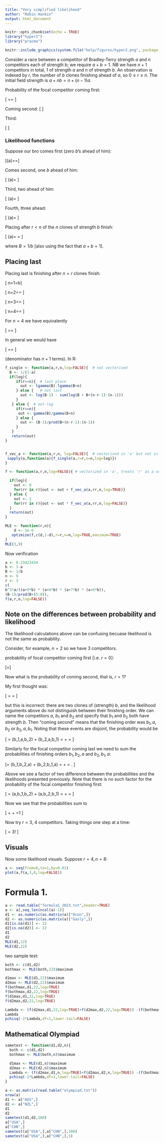 ```yaml
---
title: "Very simplified likelihood"
author: "Robin Hankin"
output: html_document
---
```


```r
knitr::opts_chunk$set(echo = TRUE)
library("hyper2")
library("pracma")
```

```r
knitr::include_graphics(system.file("help/figures/hyper2.png", package = "hyper2"))
```

Consider a race between a competitor of Bradley-Terry strength $a$ and
$n$ competitors each of strength $b$; we require $a+b=1$.  NB we have
$n+1$ competitors in total, 1 of strength $a$ and $n$ of strength $b$.
An observation is indexed by $r$, the number of $b$ clones finishing
ahead of $a$, so $0\leqslant r\leqslant n$.  The initial field
strength is $a+nb=n+(n-1)a$.


Probability of the focal competitor coming first:

\[
\frac{a}{a+nb}=\frac{a}{n - a(n-1)a}=\frac{1-b}{1+(n-1)b}
\]

Coming second:
\[
\frac{b}{a+nb}\cdot\frac{a}{a+(n-1)b}
\]


Third:

\[
\frac{b}{a+nb}\cdot\frac{b}{a+(n-1)b}\cdot\frac{a}{a+(n-2)b}
\]




### Likelihood functions


Suppose our bro comes first (zero $b$'s ahead of him):

\[\mathcal{L}(a)=\frac{a}{a+nb}=\frac{a}{n+(n-1)a}\]

Comes second, one $b$ ahead of him:

\[
\mathcal{L}(a)=\frac{b}{a+nb}\cdot\frac{a}{a+(n-1)b}
\]


Third, two ahead of him:

\[
\mathcal{L}(a)=
\frac{b}{a+ n   b}\cdot
\frac{b}{a+(n-1)b}\cdot
\frac{a}{a+(n-2)b}
\]


Fourth, three ahead:

\[
\mathcal{L}(a)=
\frac{b}{a+ n   b}\cdot
\frac{b}{a+(n-1)b}\cdot
\frac{b}{a+(n-2)b}\cdot
\frac{a}{a+(n-3)b}
\]

Placing after $r<n$ of the $n$ clones of strength $b$ finish:

\[
\mathcal{L}(a)=
\frac{b^ra}{
(a+nb)(a+(n-1)b)(a+(n-2)b)\cdots(a+(n-r)b)}
=
\frac{B-1}{(B+n-1)(B+n-2)\cdots(B+n-r-1)}
\]

where $B=1/b$ [also using the fact that $a+b=1$].

## Placing last

Placing last is finishing  after $n=r$ clones finish:

\[
n=1\longrightarrow\mathcal{L}=b\]

\[
n=2\longrightarrow\mathcal{L}=\frac{b}{a+2b}\cdot\frac{b}{a+b}=\frac{b^2}{1+b}
\]

\[
n=3\longrightarrow\mathcal{L}=\frac{b}{a+3b}\cdot\frac{b}{a+2b}\cdot\frac{b}{a+b}=\frac{b^3}{(1+2b)(1+b)}
\]


\[
n=4\longrightarrow\mathcal{L}=\frac{b}{a+4b}\cdot\frac{b}{a+3b}\cdot\frac{b}{a+2b}\cdot\frac{b}{a+b}=
\frac{b^4}{(1+3b)(1+2b)(1+b)}
\]

For $n=4$ we have equivalently

\[
\frac{1}{(B+3)(B+2)(B+1)B}=\frac{(B-1)!}{(B+3)!}=\frac{\Gamma(B)}{\Gamma(B+4)}
\]

In general we would have

\[
\frac{1}{(B+n)(B+n-1)\cdots(B+1)B}=\frac{(B-1)!}{(B+n)!}=\frac{\Gamma(B)}{\Gamma(B+n+1)}
\]



(denominator has $n+1$ terms).  In R:


```r
f_single <- function(a,r,n,log=FALSE){  # not vectorised
  B <- 1/(1-a)
  if(log){
     if(r==n){  # last place
       out <- lgamma(B)-lgamma(B+n)
     } else {   # not last
       out <- log(B-1) - sum(log(B + B+(n-r-1):(n-1)))
     }
   } else {  # not-log 
     if(r==n){
      out <- gamma(B)/gamma(B+n)
     } else {
       out <- (B-1)/prod(B+(n-r-1):(n-1))
     }
   }	
   return(out)
}


f_vec_a <- function(a,r,n, log=FALSE){  # vectorised in 'a' but not in 'r'
 sapply(a,function(a){f_single(a,r=r,n=n,log=log)})
}

f <- function(a,r,n,log=FALSE){ # vectorized in 'a', treats 'r' as a vector of independent observations

  if(log){
    out <- 0
    for(rr in r){out <- out + f_vec_a(a,rr,n,log=TRUE)}
  } else {
    out <- 1
    for(rr in r){out <- out * f_vec_a(a,rr,n,log=FALSE)}
  }
  return(out)
}

MLE <- function(r,n){
    d <- 1e-6
   optimize(f,c(d,1-d),r=r,n=n,log=TRUE,maximum=TRUE)
}
MLE(3,9)
```

Now verification

```r
a <- 0.23423434
b <- 1-a
B <- 1/b
n <- 9
r <- 3
c(
b^3*a/((a+9*b) * (a+8*b) * (a+7*b) * (a+6*b)),
(B-1)/prod(B+(5:8)),
f(a,r,n,log=FALSE))
```

## Note on the differences between probability and likelihood

The likelihood calculations above can be confusing becuase likelihood
is not the same as probability.

Consider, for example, $n=2$ so we have 3 competitors.

probability of focal competitor coming first [i.e. $r=0$]:

\[\frac{a}{a+2b}=\frac{1-b}{1+b}\]

Now what is the probability of coming second, that is, $r=1$?

My first thought was:

\[
\mbox{prob of coming second}   =
\frac{b}{a+2b}\cdot\frac{a}{a+b}=\frac{b(1-b)}{1+b}\qquad\mbox{WRONG}
\]

but this is incorrect: there are two clones of (strength) $b$, and the
likelihood arguments above do not distinguish between their finishing
order.  We can name the competitors $a$, $b_1$ and $b_2$ and specify
that $b_1$ and $b_2$ both have strength $b$.  Then "coming second"
means that the finishing order was $b_1,a,b_2$ or $b_2,a,b_1$.  Noting
that these events are disjoint, the probability would be

\[\mbox{prob of coming second}   =
\operatorname{P}(b_1,a,b_2)      +
\operatorname{P}(b_2,a,b_1)      =
\frac{b}{a+2b}\cdot\frac{a}{a+b} +
\frac{b}{a+2b}\cdot\frac{a}{a+b} = \frac{2(1-b)}{1+b}
\]

Similarly for the focal competitor coming last we need to sum the
probabilities of finishing orders $b_1,b_2,a$ and $b_2,b_1,a$:

\[\mbox{prob of coming third}=
\operatorname{P}(b_1,b_2,a) +
\operatorname{P}(b_2,b_1,a) =
\frac{b}{a+2b}\cdot\frac{b}{a+b}+
\frac{b}{a+2b}\cdot\frac{b}{a+b}=
\frac{2b^2}{1+b}.
\]

Above we see a factor of two difference between the probabilities and
the likelihoods presented previously.  Note that there is no such
factor for the probability of the focal competitor finishing first:

\[
\mbox{prob of coming first}      =
\operatorname{P}(a,b_1,b_2)      +
\operatorname{P}(a,b_2,b_1)      =
\frac{b}{a+2b}\cdot\frac{b}{b+b} +
\frac{b}{a+2b}\cdot\frac{b}{b+b} = \frac{1-b}{1+b}
\]


Now we see that the probabilities sum to

\[
\frac{1-b}{1+b} + \frac{2b^2}{1+b} + \frac{2(1-b)}{1+b}=1
\]


Now try $r=3$, 4 competitors.   Taking things one step at a time:

\[
\mbox{prob of coming first}      =
3!\cdot\frac{a}{a+3b}\cdot\frac{b}{3b}\cdot\frac{b}{2b}\cdot\frac{b}{b}
\]

## Visuals


Now some likelihood visuals.  Suppose $r=4,n=8$:

```r
a <- seq(from=0,to=1,by=0.01)
plot(a,f(a,3,8,log=FALSE))
```

# Formula 1.

```r
a <- read.table("formula1_2023.txt",header=TRUE)
a <- a[,seq_len(ncol(a)-1)]
d1 <- as.numeric(as.matrix(a)["Ocon",])
d2 <- as.numeric(as.matrix(a)["Gasly",])
d1[is.na(d1)] <- 22
d2[is.na(d2)] <- 22
d1
d2
MLE(d1,22)
MLE(d2,22)
```

two sample test:

```r
both <- c(d1,d2)
bothmax <- MLE(both,22)$maximum

d1max <- MLE(d1,22)$maximum
d2max <- MLE(d2,22)$maximum
f(bothmax,d1,22,log=TRUE)
f(bothmax,d2,22,log=TRUE)
f(d1max,d1,22,log=TRUE)
f(d2max,d2,22,log=TRUE)

Lambda <- (f(d2max,d1,22,log=TRUE)+f(d2max,d2,22,log=TRUE)) -(f(bothmax,d1,22,log=TRUE)+f(bothmax,d2,22,log=TRUE))
Lambda
pchisq(-2*Lambda,df=1,lower.tail=FALSE)
```


## Mathematical Olympiad


```r
sametest <- function(d1,d2,n){
  both <- c(d1,d2)
  bothmax <- MLE(both,n)$maximum

  d1max <- MLE(d1,n)$maximum
  d2max <- MLE(d2,n)$maximum
  Lambda <- (f(d2max,d1,n,log=TRUE)+f(d2max,d2,n,log=TRUE)) -(f(bothmax,d1,n,log=TRUE)+f(bothmax,d2,n,log=TRUE))
  pchisq(-2*Lambda,df=1,lower.tail=FALSE)
}

a <- as.matrix(read.table("olympiad.txt"))
nrow(a)
d1 <- a["AUS",]
d2 <- a["NZL",]
d1
d2
sametest(d1,d2,100)
a["USA",]
a["CHN",]
sametest(a["USA",],a["CHN",],100)
sametest(a["USA",],a["CHN",],5)
```

